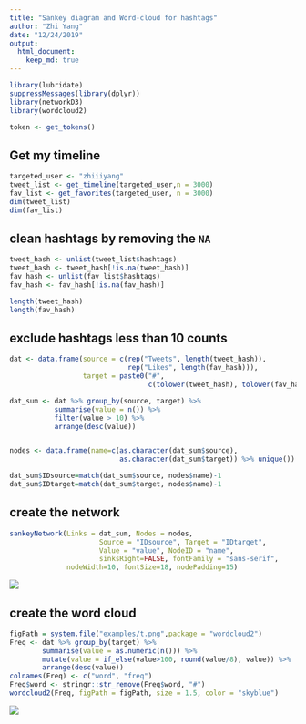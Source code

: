 ```yaml
---
title: "Sankey diagram and Word-cloud for hashtags"
author: "Zhi Yang"
date: "12/24/2019"
output: 
  html_document:
    keep_md: true
---
```

  
```r
library(lubridate)
suppressMessages(library(dplyr))
library(networkD3)
library(wordcloud2)

token <- get_tokens()
```

## Get my timeline
```r
targeted_user <- "zhiiiyang"
tweet_list <- get_timeline(targeted_user,n = 3000)
fav_list <- get_favorites(targeted_user, n = 3000)
dim(tweet_list)
dim(fav_list)
```

## clean hashtags by removing the `NA`
```r
tweet_hash <- unlist(tweet_list$hashtags)
tweet_hash <- tweet_hash[!is.na(tweet_hash)]
fav_hash <- unlist(fav_list$hashtags)
fav_hash <- fav_hash[!is.na(fav_hash)]

length(tweet_hash)
length(fav_hash)
```

## exclude hashtags less than 10 counts
```r
dat <- data.frame(source = c(rep("Tweets", length(tweet_hash)),
                             rep("Likes", length(fav_hash))),
                  target = paste0("#",
                                  c(tolower(tweet_hash), tolower(fav_hash))))

dat_sum <- dat %>% group_by(source, target) %>% 
           summarise(value = n()) %>%
           filter(value > 10) %>%
           arrange(desc(value))


nodes <- data.frame(name=c(as.character(dat_sum$source), 
                           as.character(dat_sum$target)) %>% unique())

dat_sum$IDsource=match(dat_sum$source, nodes$name)-1 
dat_sum$IDtarget=match(dat_sum$target, nodes$name)-1

```


## create the network
```r
sankeyNetwork(Links = dat_sum, Nodes = nodes,
                      Source = "IDsource", Target = "IDtarget",
                      Value = "value", NodeID = "name", 
                      sinksRight=FALSE, fontFamily = "sans-serif",
              nodeWidth=10, fontSize=18, nodePadding=15)

```
![](sankey.png)

## create the word cloud
```r
figPath = system.file("examples/t.png",package = "wordcloud2")
Freq <- dat %>% group_by(target) %>% 
        summarise(value = as.numeric(n())) %>% 
        mutate(value = if_else(value>100, round(value/8), value)) %>%
        arrange(desc(value))
colnames(Freq) <- c("word", "freq")
Freq$word <- stringr::str_remove(Freq$word, "#")
wordcloud2(Freq, figPath = figPath, size = 1.5, color = "skyblue")
```

![](twitter.png)
